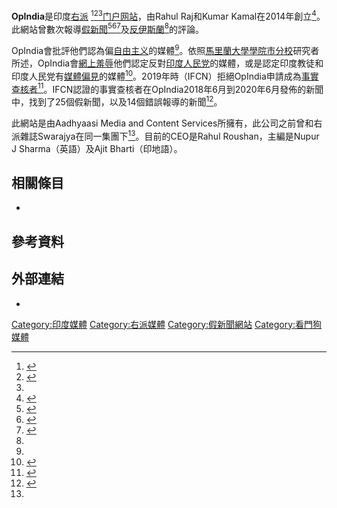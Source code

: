{{Infobox website
|name      = OpIndia
|logo      = OpIndia logo with dark background.png
|logo_alt  = OpIndia logo
|logo_size = 200px
|type      = 新聞
|url       = {{URL|https://www.opindia.com/about/}}
|language  = [[英語|英語]]、[[印地語|印地語]]
|founder   = {{plainlist|
* Rahul Raj
* Kumar Kamal
}}
|CEO       = {{le|Rahul Roushan|Rahul Roushan}}
|owner     = Aadhyaasi Media and Content Services
|editors   = {{plainlist|
* Nupur J Sharma {{small|(英語)}}
* Ajit Bharti {{small|(印地語)}}
}}
|launch_date = 2014年12月
|alexa     = {{plainlist|
* 14,316 （全球，{{as of|2020|3|19|alt=2020年3月}}）
* 1,135 （印度，{{as of|2020|3|19|alt=2020年3月}}）<ref>{{cite web|accessdate=2020-03-19|title=opindia.com Competitive Analysis, Marketing Mix and Traffic|url=https://www.alexa.com/siteinfo/opindia.com|website=Alexa Internet|archive-date=2020-12-13|archive-url=https://web.archive.org/web/20201213032156/https://www.alexa.com/siteinfo/opindia.com|dead-url=no}}</ref>
}}
}}
<!--{{Islamophobia|expanded=Media}}-->
'''OpIndia'''是印度[[右派|右派]]<!--{{refn|-->{{r|JIIC|p=166}}<ref name="IJNE">{{cite book|first1=Kalyani|last1=Chadha|first2=Prashanth|last2=Bhat|editor-first=Shakuntala|editor-last=Rao|title=Indian Journalism in a New Era: Changes, Challenges, and Perspectives|chapter=The media are biased: Exploring online right wing responses to mainstream news media in India|chapter-url=https://www.researchgate.net/publication/322277601_The_media_are_biased_Exploring_online_right_wing_responses_to_mainstream_news_media_in_India|date=142019-02-14|isbn=9780199490820|pages=115–140|publisher=[[Oxford_University_Press|Oxford University Press]]|via=ResearchGate|accessdate=2020-05-12|archive-date=2021-11-06|archive-url=https://web.archive.org/web/20211106051317/https://www.researchgate.net/publication/322277601_The_media_are_biased_Exploring_online_right_wing_responses_to_mainstream_news_media_in_India|dead-url=no}}</ref><ref>{{cite web|accessdate=2020-04-21|title=Jamia Millia Shooting: Making of a Hindutva Terrorist|url=https://thediplomat.com/2020/02/jamia-millia-shootout-making-of-a-hindutva-terrorist/|website=The Diplomat|first=Soma|last=Bosu|date=2020-02-03|archive-date=2020-04-15|archive-url=https://web.archive.org/web/20200415101747/https://thediplomat.com/2020/02/jamia-millia-shootout-making-of-a-hindutva-terrorist/|dead-url=no}}</ref><ref name="Bhushan" />[[门户网站|门户网站]]，由Rahul Raj和Kumar Kamal在2014年創立<ref name="Bhushan">{{Cite news|last=Bhushan|first=Sandeep|url=https://thewire.in/media/arnabs-republic-modis-ideology|title=Arnab’s Republic, Modi’s Ideology|date=2017-01-25|work=The Wire (India)|access-date=2020-06-04|archive-date=2019-11-01|archive-url=https://web.archive.org/web/20191101160231/https://thewire.in/media/arnabs-republic-modis-ideology|dead-url=no}}</ref>。此網站曾數次報導[[假新聞|假新聞]]<ref>{{Cite web|url=https://www.altnews.in/search/OpIndia|title=Search results for OpIndia|website=Alt News|language=en-GB|access-date=2020-03-16|archive-url=https://web.archive.org/web/20200316032246/https://www.altnews.in/search/OpIndia|archive-date=2020-03-16|dead-url=no}}</ref><ref>{{cite web|url=http://downloads.bbc.co.uk/mediacentre/duty-identity-credibility.pdf|title=Duty, Identity, Credibility: 'Fake News' and the ordinary citizen in India|first1=Santanu|last1=Chakrabarti|first2=Lucile|last2=Stengel|first3=Sapna|last3=Solanki|date=2018-11-20|publisher=BBC|accessdate=2019-11-10|pages=87-88|archive-date=2020-01-09|archive-url=https://web.archive.org/web/20200109184128/http://downloads.bbc.co.uk/mediacentre/duty-identity-credibility.pdf|dead-url=no}}</ref><ref>{{Cite web|url=https://www.dawn.com/news/1418915|title=Digital death|last=Khuhro|first=Zarrar|date=2018-07-09|website=Dawn|language=en|access-date=2019-11-10|archive-date=2019-11-10|archive-url=https://web.archive.org/web/20191110092959/https://www.dawn.com/news/1418915|dead-url=no}}</ref>及[[伊斯兰恐惧症|反伊斯蘭]]<ref name="Newslaundry June 2020" />的評論。

OpIndia會批評他們認為偏[[自由主义|自由主义]]的媒體<ref name="IJNE" />。依照[[馬里蘭大學學院市分校|馬里蘭大學學院市分校]]研究者所述，OpIndia會[[網上羞辱|網上羞辱]]他們認定反對[[印度人民党|印度人民党]]的媒體，或是認定印度教徒和印度人民党有[[媒體偏見|媒體偏見]]的媒體<ref name="JIIC">{{cite journal |last1=Bhat |first1=Prashanth |last2=Chadha |first2=Kalyani |title=Anti-media populism: Expressions of media distrust by right-wing media in India |journal=Journal of International and Intercultural Communication |date=2020-03-31 |volume=13 |issue=2 |pages=166–182 |doi=10.1080/17513057.2020.1739320 |publisher=Taylor & Francis |url=https://www.tandfonline.com/doi/full/10.1080/17513057.2020.1739320 |accessdate=2020-06-21<!--|doi-access=free--> |archive-date=2020-06-15 |archive-url=https://web.archive.org/web/20200615173226/https://www.tandfonline.com/doi/full/10.1080/17513057.2020.1739320 |dead-url=no }}</ref>。2019年時{{le|國際事實檢查網路|International Fact Checking Network}}（IFCN）拒絕OpIndia申請成為[[事實查核|事實查核者]]<ref name="IFCN">{{Cite web|url=https://ifcncodeofprinciples.poynter.org/application/public/opindiacom/EED18C9F-C8B2-258A-BB43-7E90FA57C26C|title=OpIndia.com: Conclusions and recommendations|last=Kaur|first=Kanchan|date=2019-02-11|website=International Fact-Checking Network<!--|url-status=unfit-->|archive-url=https://web.archive.org/web/20190310013235/https://ifcncodeofprinciples.poynter.org/application/public/opindiacom/EED18C9F-C8B2-258A-BB43-7E90FA57C26C|archive-date=2019-03-10|access-date=12 December 2019|dead-url=no}}</ref>。IFCN認證的事實查核者在OpIndia2018年6月到2020年6月發佈的新聞中，找到了25個假新聞，以及14個錯誤報導的新聞<ref name="Newslaundry June 2020">{{cite web|first1=Ayush|last1=Tiwari|accessdate=2020-06-27|title=OpIndia: Hate speech, vanishing advertisers, and an undisclosed BJP connection|url=https://www.newslaundry.com/2020/06/23/opindia-hate-speech-vanishing-advertisers-and-an-undisclosed-bjp-connection|website=Newslaundry|date=2020-06-23|archive-date=2020-06-25|archive-url=https://web.archive.org/web/20200625180851/https://www.newslaundry.com/2020/06/23/opindia-hate-speech-vanishing-advertisers-and-an-undisclosed-bjp-connection|dead-url=no}}</ref>。

此網站是由Aadhyaasi Media and Content Services所擁有，此公司之前曾和右派雜誌Swarajya在同一集團下{{r|JIIC|p=167}}<ref name="IJNE" />。目前的CEO是Rahul Roushan，主編是Nupur J Sharma（英語）及Ajit Bharti（印地語）。

== 相關條目 ==
* {{le|假新聞網站列表|List of fake news websites}}

==參考資料==
{{reflist}}

== 外部連結 ==
* {{Official website|https://www.opindia.com/about/}}

[[Category:印度媒體|Category:印度媒體]]
[[Category:右派媒體|Category:右派媒體]]
[[Category:假新聞網站|Category:假新聞網站]]
[[Category:看門狗媒體|Category:看門狗媒體]]
<!--[[Category:Right-wing_politics_in_India|Category:Right-wing politics in India]]
[[Category:Islamophobic_publications|Category:Islamophobic publications]]-->